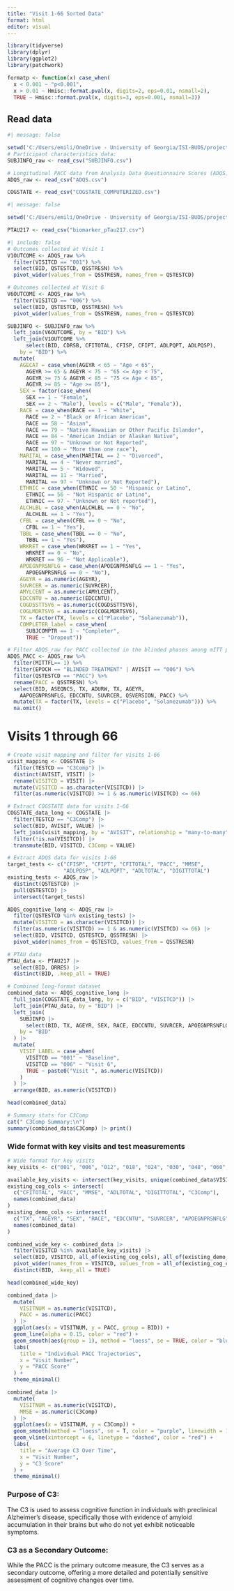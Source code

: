 ---
title: "Visit 1-66 Sorted Data"
format: html
editor: visual
---

```{r packages, message = FALSE, warning = FALSE}
library(tidyverse)
library(dplyr)
library(ggplot2)
library(patchwork)

formatp <- function(x) case_when(
  x < 0.001 ~ "p<0.001",
  x > 0.01 ~ Hmisc::format.pval(x, digits=2, eps=0.01, nsmall=2),
  TRUE ~ Hmisc::format.pval(x, digits=3, eps=0.001, nsmall=3))
```

## Read data

```{r}
#| message: false

setwd('C:/Users/emili/OneDrive - University of Georgia/ISI-BUDS/project-week1/A4SecondaryAnalysis/A4SecondaryAnalysis/A4_ClinicalData/Derived Data')
# Participant characteristics data:
SUBJINFO_raw <- read_csv("SUBJINFO.csv")

# Longitudinal PACC data from Analysis Data Questionnaire Scores (ADQS):
ADQS_raw <- read_csv("ADQS.csv")

COGSTATE <- read_csv("COGSTATE_COMPUTERIZED.csv")
```
```{r}
#| message: false

setwd('C:/Users/emili/OneDrive - University of Georgia/ISI-BUDS/project-week1/A4SecondaryAnalysis/A4SecondaryAnalysis/A4_ClinicalData/External Data')

PTAU217 <- read_csv("biomarker_pTau217.csv")
```

```{r data-manipulation}
#| include: false
# Outcomes collected at Visit 1
V1OUTCOME <- ADQS_raw %>%
  filter(VISITCD == "001") %>%
  select(BID, QSTESTCD, QSSTRESN) %>%
  pivot_wider(values_from = QSSTRESN, names_from = QSTESTCD)

# Outcomes collected at Visit 6
V6OUTCOME <- ADQS_raw %>%
  filter(VISITCD == "006") %>%
  select(BID, QSTESTCD, QSSTRESN) %>%
  pivot_wider(values_from = QSSTRESN, names_from = QSTESTCD)

SUBJINFO <- SUBJINFO_raw %>%
  left_join(V6OUTCOME, by = "BID") %>%
  left_join(V1OUTCOME %>%
      select(BID, CDRSB, CFITOTAL, CFISP, CFIPT, ADLPQPT, ADLPQSP), 
    by = "BID") %>%
  mutate(
    AGECAT = case_when(AGEYR < 65 ~ "Age < 65",
      AGEYR >= 65 & AGEYR < 75 ~ "65 <= Age < 75",
      AGEYR >= 75 & AGEYR < 85 ~ "75 <= Age < 85",
      AGEYR >= 85 ~ "Age >= 85"),
    SEX = factor(case_when(
      SEX == 1 ~ "Female",
      SEX == 2 ~ "Male"), levels = c("Male", "Female")),
    RACE = case_when(RACE == 1 ~ "White",
      RACE == 2 ~ "Black or African American",
      RACE == 58 ~ "Asian",
      RACE == 79 ~ "Native Hawaiian or Other Pacific Islander",
      RACE == 84 ~ "American Indian or Alaskan Native",
      RACE == 97 ~ "Unknown or Not Reported",
      RACE == 100 ~ "More than one race"),
    MARITAL = case_when(MARITAL == 2 ~ "Divorced",
      MARITAL == 4 ~ "Never married",
      MARITAL == 5 ~ "Widowed",
      MARITAL == 11 ~ "Married",
      MARITAL == 97 ~ "Unknown or Not Reported"),
    ETHNIC = case_when(ETHNIC == 50 ~ "Hispanic or Latino",
      ETHNIC == 56 ~ "Not Hispanic or Latino",
      ETHNIC == 97 ~ "Unknown or Not reported"),
    ALCHLBL = case_when(ALCHLBL == 0 ~ "No",
      ALCHLBL == 1 ~ "Yes"),
    CFBL = case_when(CFBL == 0 ~ "No",
      CFBL == 1 ~ "Yes"),
    TBBL = case_when(TBBL == 0 ~ "No",
      TBBL == 1 ~ "Yes"),
    WRKRET = case_when(WRKRET == 1 ~ "Yes",
      WRKRET == 0 ~ "No",
      WRKRET == 96 ~ "Not Applicable"),
    APOEGNPRSNFLG = case_when(APOEGNPRSNFLG == 1 ~ "Yes",
      APOEGNPRSNFLG == 0 ~ "No"),
    AGEYR = as.numeric(AGEYR),
    SUVRCER = as.numeric(SUVRCER),
    AMYLCENT = as.numeric(AMYLCENT),
    EDCCNTU = as.numeric(EDCCNTU),
    COGDSSTTSV6 = as.numeric(COGDSSTTSV6),
    COGLMDRTSV6 = as.numeric(COGLMDRTSV6),
    TX = factor(TX, levels = c("Placebo", "Solanezumab")),
    COMPLETER_label = case_when(
      SUBJCOMPTR == 1 ~ "Completer",
      TRUE ~ "Dropout"))

# Filter ADQS_raw for PACC collected in the blinded phases among mITT population
ADQS_PACC <- ADQS_raw %>%
  filter(MITTFL== 1) %>%
  filter(EPOCH == "BLINDED TREATMENT" | AVISIT == "006") %>%
  filter(QSTESTCD == "PACC") %>%
  rename(PACC = QSSTRESN) %>%
  select(BID, ASEQNCS, TX, ADURW, TX, AGEYR, 
    AAPOEGNPRSNFLG, EDCCNTU, SUVRCER, QSVERSION, PACC) %>%
  mutate(TX = factor(TX, levels = c("Placebo", "Solanezumab"))) %>%
  na.omit()
```

# Visits 1 through 66
```{r}
# Create visit mapping and filter for visits 1-66
visit_mapping <- COGSTATE |>
  filter(TESTCD == "C3Comp") |>
  distinct(AVISIT, VISIT) |>
  rename(VISITCD = VISIT) |>
  mutate(VISITCD = as.character(VISITCD)) |>
  filter(as.numeric(VISITCD) >= 1 & as.numeric(VISITCD) <= 66)

# Extract COGSTATE data for visits 1-66
COGSTATE_data_long <- COGSTATE |>
  filter(TESTCD == "C3Comp") |>
  select(BID, AVISIT, VALUE) |>
  left_join(visit_mapping, by = "AVISIT", relationship = "many-to-many") |>
  filter(!is.na(VISITCD)) |>
  transmute(BID, VISITCD, C3Comp = VALUE)

# Extract ADQS data for visits 1-66
target_tests <- c("CFISP", "CFIPT", "CFITOTAL", "PACC", "MMSE", 
                  "ADLPQSP", "ADLPQPT", "ADLTOTAL", "DIGITTOTAL")
existing_tests <- ADQS_raw |> 
  distinct(QSTESTCD) |> 
  pull(QSTESTCD) |> 
  intersect(target_tests)

ADQS_cognitive_long <- ADQS_raw |>
  filter(QSTESTCD %in% existing_tests) |>
  mutate(VISITCD = as.character(VISITCD)) |>
  filter(as.numeric(VISITCD) >= 1 & as.numeric(VISITCD) <= 66) |>
  select(BID, VISITCD, QSTESTCD, QSSTRESN) |>
  pivot_wider(names_from = QSTESTCD, values_from = QSSTRESN)

# PTAU data
PTAU_data <- PTAU217 |>
  select(BID, ORRES) |>
  distinct(BID, .keep_all = TRUE)

# Combined long-format dataset 
combined_data <- ADQS_cognitive_long |>
  full_join(COGSTATE_data_long, by = c("BID", "VISITCD")) |>
  left_join(PTAU_data, by = "BID") |>
  left_join(
    SUBJINFO |>
      select(BID, TX, AGEYR, SEX, RACE, EDCCNTU, SUVRCER, APOEGNPRSNFLG),
    by = "BID"
  ) |>
  mutate(
    VISIT_LABEL = case_when(
      VISITCD == "001" ~ "Baseline",
      VISITCD == "006" ~ "Visit 6",
      TRUE ~ paste0("Visit ", as.numeric(VISITCD))
    )
  ) |>
  arrange(BID, as.numeric(VISITCD))

head(combined_data)

# Summary stats for C3Comp
cat(" C3Comp Summary:\n")
summary(combined_data$C3Comp) |> print()

```

### Wide format with key visits and test measurements
```{r}
# Wide format for key visits 
key_visits <- c("001", "006", "012", "018", "024", "030", "048", "060", "066")

available_key_visits <- intersect(key_visits, unique(combined_data$VISITCD))
existing_cog_cols <- intersect(
  c("CFITOTAL", "PACC", "MMSE", "ADLTOTAL", "DIGITTOTAL", "C3Comp"),
  names(combined_data)
)
existing_demo_cols <- intersect(
  c("TX", "AGEYR", "SEX", "RACE", "EDCCNTU", "SUVRCER", "APOEGNPRSNFLG", "ORRES"),
  names(combined_data)
)

combined_wide_key <- combined_data |>
  filter(VISITCD %in% available_key_visits) |>
  select(BID, VISITCD, all_of(existing_cog_cols), all_of(existing_demo_cols)) |>
  pivot_wider(names_from = VISITCD, values_from = all_of(existing_cog_cols), names_sep = "_V") |>
  distinct(BID, .keep_all = TRUE)

head(combined_wide_key)
```


```{r}
combined_data |>
  mutate(
    VISITNUM = as.numeric(VISITCD),
    PACC = as.numeric(PACC)
  ) |>
  ggplot(aes(x = VISITNUM, y = PACC, group = BID)) +
  geom_line(alpha = 0.15, color = "red") +
  geom_smooth(aes(group = 1), method = "loess", se = TRUE, color = "blue", linewidth = 1.2) +
  labs(
    title = "Individual PACC Trajectories",
    x = "Visit Number",
    y = "PACC Score"
  ) +
  theme_minimal() 

```
```{r}
combined_data |>
  mutate(
    VISITNUM = as.numeric(VISITCD),
    MMSE = as.numeric(C3Comp)
  ) |>
  ggplot(aes(x = VISITNUM, y = C3Comp)) +
  geom_smooth(method = "loess", se = T, color = "purple", linewidth = 1.2) +
  geom_vline(xintercept = 6, linetype = "dashed", color = "red") +
  labs(
    title = "Average C3 Over Time",
    x = "Visit Number",
    y = "C3 Score"
  ) +
  theme_minimal() 
```
### Purpose of C3:
The C3 is used to assess cognitive function in individuals with preclinical Alzheimer's disease, specifically those with evidence of amyloid accumulation in their brains but who do not yet exhibit noticeable symptoms. 

### C3 as a Secondary Outcome:
While the PACC is the primary outcome measure, the C3 serves as a secondary outcome, offering a more detailed and potentially sensitive assessment of cognitive changes over time. 